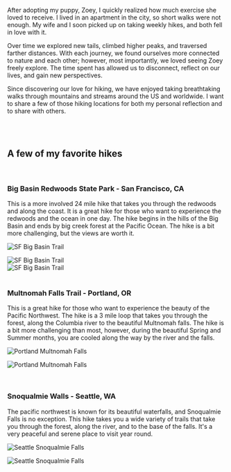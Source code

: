 <p>
  After adopting my puppy, Zoey, I quickly realized how much exercise she loved
  to receive. I lived in an apartment in the city, so short walks were not
  enough. My wife and I soon picked up on taking weekly hikes, and both fell in
  love with it.
</p>
<p>
  Over time we explored new tails, climbed higher peaks, and traversed farther
  distances. With each journey, we found ourselves more connected to nature and
  each other; however, most importantly, we loved seeing Zoey freely explore.
  The time spent has allowed us to disconnect, reflect on our lives, and gain
  new perspectives.
</p>
<p>
  Since discovering our love for hiking, we have enjoyed taking breathtaking
  walks through mountains and streams around the US and worldwide. I want to
  share a few of those hiking locations for both my personal reflection and to
  share with others.
</p>
<br />
<br />

## A few of my favorite hikes

<br />

### Big Basin Redwoods State Park - San Francisco, CA

This is a more involved 24 mile hike that takes you through the redwoods and along the coast. It is a great hike for those who want to experience the redwoods and the ocean in one day. The hike begins in the hills of the Big Basin and ends by big creek forest at the Pacific Ocean. The hike is a bit more challenging, but the views are worth it.

<img
  src="https://res.cloudinary.com/dch8jsjcf/image/upload/v1678900419/likes/hiking/sanfrancisco-bigbasintrail_jpndid.jpg"
  alt="SF Big Basin Trail"
/>

<div className="markdown-column-images">
  <div>
    <img
      src="https://res.cloudinary.com/dch8jsjcf/image/upload/v1678911335/likes/hiking/sanfrancisco-bigbasintrail-03_uh4bfy.jpg"
      alt="SF Big Basin Trail"
    />
  </div>
  <div>
    <img
      src="https://res.cloudinary.com/dch8jsjcf/image/upload/v1678911335/likes/hiking/sanfrancisco-bigbasintrail-01_p4jmkl.jpg"
      alt="SF Big Basin Trail"
    />
  </div>
</div>

<br />

### Multnomah Falls Trail - Portland, OR

This is a great hike for those who want to experience the beauty of the Pacific Northwest. The hike is a 3 mile loop that takes you through the forest, along the Columbia river to the beautiful Multnomah falls. The hike is a bit more challenging than most, however, during the beautiful Spring and Summer months, you are cooled along the way by the river and the falls.

<img
  src="https://res.cloudinary.com/dch8jsjcf/image/upload/v1678912015/likes/hiking/multnomahfallstrail-map_xftko7.png"
  alt="Portland Multnomah Falls"
/>

<img
  src="https://res.cloudinary.com/dch8jsjcf/image/upload/v1678912095/likes/hiking/multnomahfallstrail-02_gmijll.jpg"
  alt="Portland Multnomah Falls"
/>

<br />

### Snoqualmie Walls - Seattle, WA

The pacific northwest is known for its beautiful waterfalls, and Snoqualmie Falls is no exception. This hike takes you a wide variety of trails that take you through the forest, along the river, and to the base of the falls. It's a very peaceful and serene place to visit year round.

<img
  src="https://res.cloudinary.com/dch8jsjcf/image/upload/v1678912724/likes/hiking/snoqualmie-01_cmxtn0.jpg"
  alt="Seattle Snoqualmie Falls"
/>

<img
  src="https://res.cloudinary.com/dch8jsjcf/image/upload/v1678912755/likes/hiking/snoqualmie-02_toqjpl.jpg"
  alt="Seattle Snoqualmie Falls"
/>
